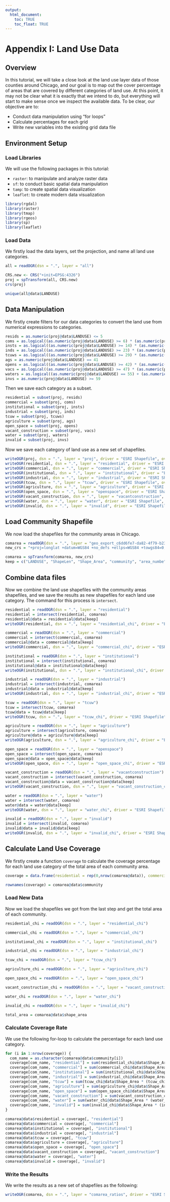 ```yaml
---
output: 
  html_document:
    toc: TRUE
    toc_float: TRUE
---
```

# Appendix I: Land Use Data {-}

## Overview {-}

In this tutorial, we will take a close look at the land use layer data of those counties around Chicago, and our goal is to map out the cover percentage of areas that are covered by different categories of land use. At this point, it may not be clear what it is exactly that we intend to do, but everything will start to make sense once we inspect the available data. To be clear, our objective are to:

* Conduct data manipulation using "for loops"
* Calculate percentages for each grid
* Write new variables into the existing grid data file

## Environment Setup {-}

### Load Libraries {-}

We will use the following packages in this tutorial:

* `raster`: to manipulate and analyze raster data
* `sf`: to conduct basic spatial data manipulation
* `tamp`: to create spatial data visualization
* `leaflet`: to create modern data visualization

```r
library(rgdal)
library(raster)
library(tmap)
library(rgeos)
library(sp)
library(leaflet)
```

### Load Data {-}

We firstly load the data layers, set the projection, and name all land use categories.

```r
all = readOGR(dsn = ".", layer = "all")

CRS.new <- CRS("+init=EPSG:4326")
proj = spTransform(all, CRS.new)
crs(proj)

unique(all@data$LANDUSE)
```

## Data Manipulation {-}

We firstly create filters for our data categories to convert the land use from numerical expressions to categories.

```r
resids = as.numeric(proj@data$LANDUSE) <= 5
coms = as.logical((as.numeric(proj@data$LANDUSE) >= 6) * (as.numeric(proj@data$LANDUSE) <= 13))
insts = as.logical((as.numeric(proj@data$LANDUSE) >= 14) * (as.numeric(proj@data$LANDUSE) <= 22))
inds = as.logical((as.numeric(proj@data$LANDUSE) >= 23) * (as.numeric(proj@data$LANDUSE) <= 28))
tcuws = as.logical((as.numeric(proj@data$LANDUSE) >= 29) * (as.numeric(proj@data$LANDUSE) <= 40) + (as.numeric(proj@data$LANDUSE) == 58))
ags = as.numeric(proj@data$LANDUSE) == 41
opens = as.logical((as.numeric(proj@data$LANDUSE) >= 42) * (as.numeric(proj@data$LANDUSE) <= 46) + (as.numeric(proj@data$LANDUSE) == 56))
vacs = as.logical((as.numeric(proj@data$LANDUSE) >= 47) * (as.numeric(proj@data$LANDUSE) <= 54))
waters = as.logical((as.numeric(proj@data$LANDUSE) == 55) + (as.numeric(proj@data$LANDUSE) == 57))
invs = as.numeric(proj@data$LANDUSE) >= 59
```

Then we save each category as a subset.

```r
residential = subset(proj, resids)
commercial = subset(proj, coms)
institutional = subset(proj, insts)
industrial = subset(proj, inds)
tcuw = subset(proj, tcuws)
agriculture = subset(proj, ags)
open_space = subset(proj, opens)
vacant_construction = subset(proj, vacs)
water = subset(proj, waters)
invalid = subset(proj, invs)
```

Now we save each category of land use as a new set of shapefiles.

```r
writeOGR(proj, dsn = ".", layer = "proj", driver = "ESRI Shapefile", overwrite_layer = TRUE)
writeOGR(residential, dsn = ".", layer = "residential", driver = "ESRI Shapefile", overwrite_layer = TRUE)
writeOGR(commercial, dsn = ".", layer = "commercial", driver = "ESRI Shapefile", overwrite_layer = TRUE)
writeOGR(institutional, dsn = ".", layer = "institutional", driver = "ESRI Shapefile", overwrite_layer = TRUE)
writeOGR(industrial, dsn = ".", layer = "industrial", driver = "ESRI Shapefile", overwrite_layer = TRUE)
writeOGR(tcuw, dsn = ".", layer = "tcuw", driver = "ESRI Shapefile", overwrite_layer = TRUE)
writeOGR(agriculture, dsn = ".", layer = "agriculture", driver = "ESRI Shapefile", overwrite_layer = TRUE)
writeOGR(open_space, dsn = ".", layer = "openspace", driver = "ESRI Shapefile", overwrite_layer = TRUE)
writeOGR(vacant_construction, dsn = ".", layer = "vacantconstruction", driver = "ESRI Shapefile", overwrite_layer = TRUE)
writeOGR(water, dsn = ".", layer = "water", driver = "ESRI Shapefile", overwrite_layer = TRUE)
writeOGR(invalid, dsn = ".", layer = "invalid", driver = "ESRI Shapefile", overwrite_layer = TRUE)
```

## Load Community Shapefile {-}

We now load the shapefiles for the community areas in Chicago.

```r
comarea = readOGR(dsn = ".", layer = "geo_export_c6dd6fe7-da82-4f79-b23b-ef61336a7389")
new_crs = "+proj=longlat +datum=WGS84 +no_defs +ellps=WGS84 +towgs84=0,0,0"

comarea = spTransform(comarea, new_crs)
keep = c("LANDUSE", "ShapeLen", "Shape_Area", "community", "area_numbe")
```

## Combine data files {-}

Now we combine the land use shapefiles with the community areas shapefiles, and we save the results as new shapefiles for each land use category. The command for this process is `intersect`.

```r
residential = readOGR(dsn = ".", layer = "residential")
residential = intersect(residential, comarea)
residential@data = residential@data[keep]
writeOGR(residential, dsn = ".", layer = "residential_chi", driver = "ESRI Shapefile", overwrite_layer = TRUE)

commercial = readOGR(dsn = ".", layer = "commercial")
commercial = intersect(commercial, comarea)
commercial@data = commercial@data[keep]
writeOGR(commercial, dsn = ".", layer = "commercial_chi", driver = "ESRI Shapefile", overwrite_layer = TRUE)

institutional = readOGR(dsn = ".", layer = "institutional")
institutional = intersect(institutional, comarea)
institutional@data = institutional@data[keep]
writeOGR(institutional, dsn = ".", layer = "institutional_chi", driver = "ESRI Shapefile", overwrite_layer = TRUE)

industrial = readOGR(dsn = ".", layer = "industrial")
industrial = intersect(industrial, comarea)
industrial@data = industrial@data[keep]
writeOGR(industrial, dsn = ".", layer = "industrial_chi", driver = "ESRI Shapefile", overwrite_layer = TRUE)

tcuw = readOGR(dsn = ".", layer = "tcuw")
tcuw = intersect(tcuw, comarea)
tcuw@data = tcuw@data[keep]
writeOGR(tcuw, dsn = ".", layer = "tcuw_chi", driver = "ESRI Shapefile", overwrite_layer = TRUE)

agriculture = readOGR(dsn = ".", layer = "agriculture")
agriculture = intersect(agriculture, comarea)
agriculture@data = agriculture@data[keep]
writeOGR(agriculture, dsn = ".", layer = "agriculture_chi", driver = "ESRI Shapefile", overwrite_layer = TRUE)

open_space = readOGR(dsn = ".", layer = "openspace")
open_space = intersect(open_space, comarea)
open_space@data = open_space@data[keep]
writeOGR(open_space, dsn = ".", layer = "open_space_chi", driver = "ESRI Shapefile", overwrite_layer = TRUE)

vacant_construction = readOGR(dsn = ".", layer = "vacantconstruction")
vacant_construction = intersect(vacant_construction, comarea)
vacant_construction@data = vacant_construction@data[keep]
writeOGR(vacant_construction, dsn = ".", layer = "vacant_construction_chi", driver = "ESRI Shapefile", overwrite_layer = TRUE)

water = readOGR(dsn = ".", layer = "water")
water = intersect(water, comarea)
water@data = water@data[keep]
writeOGR(water, dsn = ".", layer = "water_chi", driver = "ESRI Shapefile", overwrite_layer = TRUE)

invalid = readOGR(dsn = ".", layer = "invalid")
invalid = intersect(invalid, comarea)
invalid@data = invalid@data[keep]
writeOGR(invalid, dsn = ".", layer = "invalid_chi", driver = "ESRI Shapefile", overwrite_layer = TRUE)
```

## Calculate Land Use Coverage {-}

We firstly create a function `coverage` to calculate the coverage percentage for each land use category of the total area of each community area.

```r
coverage = data.frame(residential = rep(0,nrow(comarea@data)), commercial = rep(0,nrow(comarea@data)), institutional = rep(0,nrow(comarea@data)),industrial = rep(0,nrow(comarea@data)), tcuw = rep(0,nrow(comarea@data)), agriculture = rep(0,nrow(comarea@data)),open_space = rep(0,nrow(comarea@data)), vacant_construction = rep(0,nrow(comarea@data)), water = rep(0,nrow(comarea@data)),invalid = rep(0,nrow(comarea@data)), total = rep(0,nrow(comarea@data)))

rownames(coverage) = comarea@data$community
```

### Load New Data {-}

Now we load the shapefiles we got from the last step and get the total area of each community.

```r
residential_chi = readOGR(dsn = ".", layer = "residential_chi")

commercial_chi = readOGR(dsn = ".", layer = "commercial_chi")

institutional_chi = readOGR(dsn = ".", layer = "institutional_chi")

industrial_chi = readOGR(dsn = ".", layer = "industrial_chi")

tcuw_chi = readOGR(dsn = ".", layer = "tcuw_chi")

agriculture_chi = readOGR(dsn = ".", layer = "agriculture_chi")

open_space_chi = readOGR(dsn = ".", layer = "open_space_chi")

vacant_construction_chi = readOGR(dsn = ".", layer = "vacant_construction_chi")

water_chi = readOGR(dsn = ".", layer = "water_chi")

invalid_chi = readOGR(dsn = ".", layer = "invalid_chi")

total_area = comarea@data$shape_area
```

### Calculate Coverage Rate {-}

We use the following for-loop to calculate the percentage for each land use category.

```r
for (i in 1:nrow(coverage)) {
  com_name = as.character(comarea@data$community[i])
  coverage[com_name, "residential"] = sum(residential_chi@data$Shape_Area * (residential_chi@data$community == com_name)) / total_area[i]
  coverage[com_name, "commercial"] = sum(commercial_chi@data$Shape_Area * (commercial_chi@data$community == com_name)) / total_area[i]
  coverage[com_name, "institutional"] = sum(institutional_chi@data$Shape_Area * (institutional_chi@data$community == com_name)) / total_area[i]
  coverage[com_name, "industrial"] = sum(industrial_chi@data$Shape_Area * (industrial_chi@data$community == com_name)) / total_area[i]
  coverage[com_name, "tcuw"] = sum(tcuw_chi@data$Shape_Area * (tcuw_chi@data$community == com_name)) / total_area[i]
  coverage[com_name, "agriculture"] = sum(agriculture_chi@data$Shape_Area * (agriculture_chi@data$community == com_name)) / total_area[i]
  coverage[com_name, "open_space"] = sum(open_space_chi@data$Shape_Area * (open_space_chi@data$community == com_name)) / total_area[i]
  coverage[com_name, "vacant_construction"] = sum(vacant_construction_chi@data$Shape_Area * (vacant_construction_chi@data$community == com_name)) / total_area[i]
  coverage[com_name, "water"] = sum(water_chi@data$Shape_Area * (water_chi@data$community == com_name)) / total_area[i]
  coverage[com_name, "invalid"] = sum(invalid_chi@data$Shape_Area * (invalid_chi@data$community == com_name)) / total_area[i]
}

comarea@data$residential = coverage[, "residential"]
comarea@data$commercial = coverage[, "commercial"]
comarea@data$institutional = coverage[, "institutional"]
comarea@data$industrial = coverage[, "industrial"]
comarea@data$tcuw = coverage[, "tcuw"]
comarea@data$agriculture = coverage[, "agriculture"]
comarea@data$open_space = coverage[, "open_space"]
comarea@data$vacant_construction = coverage[, "vacant_construction"]
comarea@data$water = coverage[, "water"]
comarea@data$invalid = coverage[, "invalid"]
```

### Write the Results {-}

We write the results as a new set of shapefiles as the following: 

```r
writeOGR(comarea, dsn = ".", layer = "comarea_ratios", driver = "ESRI Shapefile")
```

